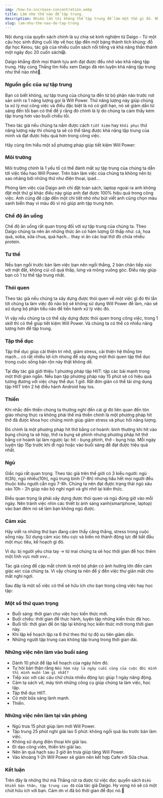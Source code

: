 ```yaml
---
img: /how-to-increase-concentration.webp
title: Làm như thế nào để tập trung.
description: Nhiều lần tôi không thể tập trung để làm một thứ gì đó. Nhưng sau khi đọc xong quyển sách này tôi nghĩ khả năng tập trung của mình đã được cải thiện một cách đáng kể.
slug: lam-nhu-the-nao-de-tap-trung
---
```


Nội dung của quyển sách chính là sự chia sẻ kinh nghiệm từ Daigo - Từ một cậu học sinh đứng cuối lớp về học tập đến một bảng thành tích khủng: đỗ đại học Keiou,
 tác giả của nhiều cuốn sách nổi tiếng và khả năng thần thánh một ngày đọc 20 cuốn sách😱. 
 
 Daigo khẳng định mọi thành tựu anh đạt được đều nhờ vào khả năng tập trung. Hãy cùng Thắng tìm hiểu xem Daigo đã rèn luyện khả năng tập trung như thế nào nhé🧐.

 ### Nguồn gốc của sự tập trung
 
Bạn có biết không, sự tập trung của chúng ta đến từ bộ phận não trước nơi sản sinh 
ra 1 năng lượng gọi là Will Power. Thứ năng lượng này
giúp chúng ta xử lý mọi công việc và điều đặc biệt là nó có giới hạn, nó sẽ giảm dần 
từ sáng đến tối bạn có thể để ý rằng đó chính là lý do chúng ta cảm thấy kém tập trung hơn vào buổi chiều tối.

Theo tác giả nếu chúng ta nắm được cách ``tiết kiệm`` hay ``khôi phục`` thứ năng lượng này thì chúng ta sẽ có thể tăng
được khả năng tập trung của mình và đạt được hiệu quả hơn trong công việc.


Hãy cùng tìm hiểu một số phương pháp giúp tiết kiệm Will Power:

### Môi trường

Môi trường chính là 1 yếu tố có thể đánh mất sự tập trung của chúng ta dẫn tới việc tiêu hao Will Power.
Trên bàn làm việc của chúng ta không nên bị xao nhãng bởi những thứ như điện thoại, ipad...

Phòng làm việc của Daigo anh chỉ đặt toàn sách, laptop ngoài ra
anh không đặt một thứ gì khác điều này giúp anh đạt được 100% hiệu quả trong công việc. Anh cũng đề cập đến một chi tiết nhỏ như bút viết anh cũng chọn
màu xanh biển thay vì màu đỏ vì nó giúp anh tập trung hơn.


### Chế độ ăn uống

Chế độ ăn uống rất quan trọng đối với sự tập trung của chúng ta. Theo Daigo chúng ta nên ăn những thức ăn
có hàm lượng GI thấp như: cá, hoa quả, soba, sữa chua, quả hạch... thay vì ăn các loại thịt đỏ chứa nhiều protein.

### Tư thế

Nếu bạn ngồi trước bàn làm việc bạn nên ngồi thẳng, 2 bàn chân tiếp xúc với mặt đất, không cúi cổ quá thấp,
lưng và mông vuông góc. Điều này giúp bạn có 1 tư thế tập trung nhất.

### Thói quen

Theo tác giả nếu chúng ta xây dựng được thói quen về một việc gì đó thì lần tới chúng ta làm việc đó 
não bộ sẽ không sử dụng Will Power để làm, não sẽ sử dụng bộ phận tiểu não để tiến hành xử lý việc đó.

Vì vậy nếu chúng ta có thể xây dựng được thói quen trong công việc, trong 1 skill thì có thể giúp tiết kiệm Will Power.
Và chúng ta có thể có nhiều năng lượng hơn để tập trung.

### Tập thể dục

Tập thể dục giúp cải thiện trí nhớ, giảm stress, cải thiện hệ thống tim mạch... có rất nhiều lợi ích nhưng để xây dựng một thói quen
tập thể dục trong cuộc sống bận rộn này thật không dễ.

Tại đây tác giả giới thiệu 1 phương pháp tập HIIT: tập các bài mạnh 
trong một thời gian ngắn. Nếu bạn tập phương pháp này 15 phút sẽ có hiệu quả tương đương với việc chạy thể dục 1 giờ. Rất đơn giản
có thể tải ứng dụng tập HIIT trên 2 hệ điều hành Android hay Ios.


### Thiền

Khi nhắc đến thiền chúng ta thường nghĩ đến cái gì đó liên quan đến tôn giáo nhưng thực ra không phải thế mà thiền 
chính là một phương pháp hít thở đã được khoa học chứng minh giúp giảm stress và phục hồi năng lượng. 

Đó chính là một phương pháp hít thở bằng cơ hoành: bình thường khi hít vào bụng chúng ta sẽ hóp, thở ra bụng sẽ phình nhưng 
phương pháp hít thở bằng cơ hoành lại làm ngược lại: hít - bụng phình, thở - bụng hóp. Mỗi ngày luyện tập 15p trước khi đi ngủ
hoặc vào buổi sáng để đạt được hiệu quả nhất.

### Ngủ

Giấc ngủ rất quan trọng. Theo tác giả trên thế giới có 3 kiểu người: ngủ ít(3h), ngủ nhiều(10h), ngủ trung bình (7-8h) nhưng hầu hết mọi người
đều thuộc kiểu người cần ngủ 7-8h. Chúng ta nên đạt được trạng thái ngủ sâu vào 10h - 2h giúp não bộ nghỉ ngơi và ghi nhớ lại kiến thức.

Điều quan trọng là phải xây dựng được thói quen và ngủ đúng giờ vào mỗi ngày. Nên tránh việc nhìn các thiết bị 
ánh sáng xanh(smartphone, laptop) vào ban đêm nó sẽ làm bạn không ngủ được.

### Cảm xúc

Hãy viết ra những thứ bạn đang cảm thấy căng thẳng, stress trong cuộc sống này. Sử dụng cảm xúc tiêu cực và biến nó thành động lực
để bắt đầu một mục tiêu, kế hoạch gì đó.

Ví dụ: bị người yêu chia tay -> từ mai chúng ta  sẽ học thời gian để học thêm một lĩnh vực mới vvv...  

Tác giả cũng đề cập mắt chính là một bộ phận có ảnh hưởng lớn đến cảm giác ``mệt`` của chúng ta.
Vì vậy chúng ta nên để ý đến việc thư giãn mắt cho mắt nghỉ ngơi.

Sau đây là một số việc có thể sẽ hữu ích cho bạn trong công việc hay học tập:

### Một số thứ quan trọng

- Buổi sáng: thời gian cho việc học kiến thức mới.
- Buổi chiều: thời gian để thực hành, luyện tập những kiến thức đã học.
- Buổi tối: thời gian để ôn tập lại không học kiến thức mới trong thời gian này.
- Khi lập kế hoạch lập ra 6 thứ theo thứ tự độ ưu tiên giảm dần.
- Những người tập trung cao không tập trung trong thời gian dài.

### Những việc nên làm vào buổi sáng

- Dành 10 phút để lập kế hoạch của ngày hôm đó.
- Tự hỏi bản thân rằng ``Nếu hôm này là ngày cuối cùng của cuộc đời mình thì mình muốn làm gì nhất?``
- Tiếp xúc với các câu chữ chứa nhiều động lực giúp 1 ngày năng động.
- Cảm tạ sách vở, máy tính những công cụ giúp chúng ta làm việc, học tập.
- Tập thể dục HIIT.
- Có một bữa sáng lành mạnh.
- Thiền.

### Những việc nên làm tại văn phòng

- Ngủ trưa 15 phút giúp làm mới Will Power.
- Tập trung 25 phút nghỉ giải lao 5 phút: không ngồi quá lâu trước bàn làm việc.
- Không sử dụng điện thoại khi giải lao.
- Đi dạo công viên, thiền khi giải lao.
- Nên ăn quả hạch sau 3 giờ ăn trưa giúp tăng Will Power.
- Vào khoảng 1-2h Will Power sẽ giảm nên kết hợp Cafe với Sữa chua.

### Kết luận

Trên đây là những thứ mà Thắng rút ra được từ việc đọc quyển sách ``Điều khiển bản thân, tập trung cao độ`` của tác giả Daigo. Hy vọng nó sẽ có một chút hữu ích với bạn.
Cảm ơn vì đã bỏ thời gian để đọc nó.🤗